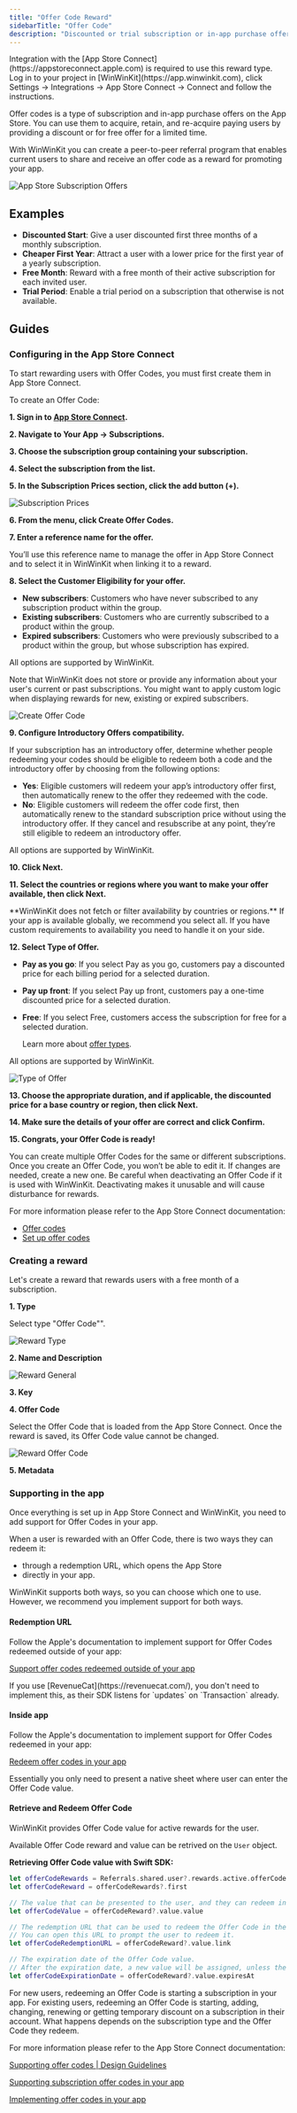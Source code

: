 ```yaml
---
title: "Offer Code Reward"
sidebarTitle: "Offer Code"
description: "Discounted or trial subscription or in-app purchase offer on the App Store."
---
```



<Moved />


<Warning>
  Integration with the [App Store Connect](https://appstoreconnect.apple.com) is
  required to use this reward type. <br />
  Log in to your project in [WinWinKit](https://app.winwinkit.com), click Settings
  -> Integrations -> App Store Connect -> Connect and follow the instructions.
</Warning>

Offer codes is a type of subscription and in-app purchase offers on the App Store.
You can use them to acquire, retain, and re-acquire paying users by providing a discount or for free offer for a limited time.

With WinWinKit you can create a peer-to-peer referral program that enables current users to share and receive an offer code as a reward for promoting your app.

![App Store Subscription Offers](/images/offer-codes-intro-1.png)

## Examples

- **Discounted Start**: Give a user discounted first three months of a monthly subscription.
- **Cheaper First Year**: Attract a user with a lower price for the first year of a yearly subscription.
- **Free Month**: Reward with a free month of their active subscription for each invited user.
- **Trial Period**: Enable a trial period on a subscription that otherwise is not available.

## Guides

### Configuring in the App Store Connect

To start rewarding users with Offer Codes, you must first create them in App Store Connect.

To create an Offer Code:

**1. Sign in to [App Store Connect](https://appstoreconnect.apple.com).**

**2. Navigate to Your App -> Subscriptions.**

**3. Choose the subscription group containing your subscription.**

**4. Select the subscription from the list.**

**5. In the Subscription Prices section, click the add button (+).**

![Subscription Prices](/images/offer-codes-app-store-connect-1.png)

**6. From the menu, click Create Offer Codes.**

**7. Enter a reference name for the offer.**

You’ll use this reference name to manage the offer in App Store Connect and to select it in WinWinKit when linking it to a reward.

**8. Select the Customer Eligibility for your offer.**

- **New subscribers**: Customers who have never subscribed to any subscription product within the group.
- **Existing subscribers**: Customers who are currently subscribed to a product within the group.
- **Expired subscribers**: Customers who were previously subscribed to a product within the group, but whose subscription has expired.

<Info>All options are supported by WinWinKit.</Info>

<Info>
  Note that WinWinKit does not store or provide any information about your
  user's current or past subscriptions.
</Info>

<Info>
  You might want to apply custom logic when displaying rewards for new, existing
  or expired subscribers.
</Info>

![Create Offer Code](/images/offer-codes-app-store-connect-2.png)

**9. Configure Introductory Offers compatibility.**

If your subscription has an introductory offer, determine whether people redeeming your codes should be eligible to redeem both a code and the introductory offer by choosing from the following options:

- **Yes**: Eligible customers will redeem your app’s introductory offer first, then automatically renew to the offer they redeemed with the code.
- **No**: Eligible customers will redeem the offer code first, then automatically renew to the standard subscription price without using the introductory offer. If they cancel and resubscribe at any point, they’re still eligible to redeem an introductory offer.

<Info>All options are supported by WinWinKit.</Info>

**10. Click Next.**

**11. Select the countries or regions where you want to make your offer available, then click Next.**

<Info>
  **WinWinKit does not fetch or filter availability by countries or regions.**
  If your app is available globally, we recommend you select all. If you have
  custom requirements to availability you need to handle it on your side.
</Info>

**12. Select Type of Offer.**

- **Pay as you go**: If you select Pay as you go, customers pay a discounted price for each billing period for a selected duration.
- **Pay up front**: If you select Pay up front, customers pay a one-time discounted price for a selected duration.
- **Free**: If you select Free, customers access the subscription for free for a selected duration.

  Learn more about [offer types](https://developer.apple.com/help/app-store-connect/reference/pricing-and-availability).

<Info>All options are supported by WinWinKit.</Info>

![Type of Offer](/images/offer-codes-app-store-connect-3.png)

**13. Choose the appropriate duration, and if applicable, the discounted price for a base country or region, then click Next.**

**14. Make sure the details of your offer are correct and click Confirm.**

**15. Congrats, your Offer Code is ready!**

<Info>
  You can create multiple Offer Codes for the same or different subscriptions.
</Info>

<Info>
  Once you create an Offer Code, you won’t be able to edit it. If changes are
  needed, create a new one.
</Info>

<Warning>
  Be careful when deactivating an Offer Code if it is used with WinWinKit.
  Deactivating makes it unusable and will cause disturbance for rewards.
</Warning>

For more information please refer to the App Store Connect documentation:

- [Offer codes](https://developer.apple.com/app-store/subscriptions/#offer-codes)
- [Set up offer codes](https://developer.apple.com/help/app-store-connect/manage-subscriptions/set-up-offer-codes/)

### Creating a reward

Let's create a reward that rewards users with a free month of a subscription.

**1. Type**

Select type "Offer Code"".

![Reward Type](/images/create-offer-code-reward-1.png)

**2. Name and Description**

<RewardNameAndDescription />

![Reward General](/images/create-offer-code-reward-2.png)

**3. Key**

<RewardKey />

**4. Offer Code**

Select the Offer Code that is loaded from the App Store Connect. Once the reward is saved, its Offer Code value cannot be changed.

![Reward Offer Code](/images/create-offer-code-reward-3.png)

**5. Metadata**

<RewardMetadata />

### Supporting in the app

Once everything is set up in App Store Connect and WinWinKit, you need to add support for Offer Codes in your app.

When a user is rewarded with an Offer Code, there is two ways they can redeem it:

- through a redemption URL, which opens the App Store
- directly in your app.

WinWinKit supports both ways, so you can choose which one to use.
However, we recommend you implement support for both ways.

#### Redemption URL

Follow the Apple's documentation to implement support for Offer Codes redeemed outside of your app:

[Support offer codes redeemed outside of your app](https://developer.apple.com/documentation/storekit/supporting-subscription-offer-codes-in-your-app#Support-offer-codes-redeemed-outside-of-your-app)

<Info>
  If you use [RevenueCat](https://revenuecat.com/), you don't need to implement
  this, as their SDK listens for `updates` on `Transaction` already.
</Info>

#### Inside app

Follow the Apple's documentation to implement support for Offer Codes redeemed in your app:

[Redeem offer codes in your app](https://developer.apple.com/documentation/storekit/supporting-subscription-offer-codes-in-your-app#Redeem-offer-codes-in-your-app)

<Info>
  Essentially you only need to present a native sheet where user can enter the
  Offer Code value.
</Info>

#### Retrieve and Redeem Offer Code

WinWinKit provides Offer Code value for active rewards for the user.

Available Offer Code reward and value can be retrived on the `User` object.

**Retrieving Offer Code value with Swift SDK:**

```swift
let offerCodeRewards = Referrals.shared.user?.rewards.active.offerCode
let offerCodeReward = offerCodeRewards?.first

// The value that can be presented to the user, and they can redeem in the app.
let offerCodeValue = offerCodeReward?.value.value

// The redemption URL that can be used to redeem the Offer Code in the App Store.
// You can open this URL to prompt the user to redeem it.
let offerCodeRedemptionURL = offerCodeReward?.value.link

// The expiration date of the Offer Code value.
// After the expiration date, a new value will be assigned, unless the reward is expired before.
let offerCodeExpirationDate = offerCodeReward?.value.expiresAt
```

<Info>
  For new users, redeeming an Offer Code is starting a subscription in your app.
</Info>

<Info>
  For existing users, redeeming an Offer Code is starting, adding, changing,
  renewing or getting temporary discount on a subscription in their account.
  What happens depends on the subscription type and the Offer Code they redeem.
</Info>

For more information please refer to the App Store Connect documentation:

[Supporting offer codes | Design Guidelines](https://developer.apple.com/design/human-interface-guidelines/in-app-purchase#Supporting-offer-codes)

[Supporting subscription offer codes in your app](https://developer.apple.com/documentation/storekit/supporting-subscription-offer-codes-in-your-app)

[Implementing offer codes in your app](https://developer.apple.com/documentation/storekit/implementing-offer-codes-in-your-app)
